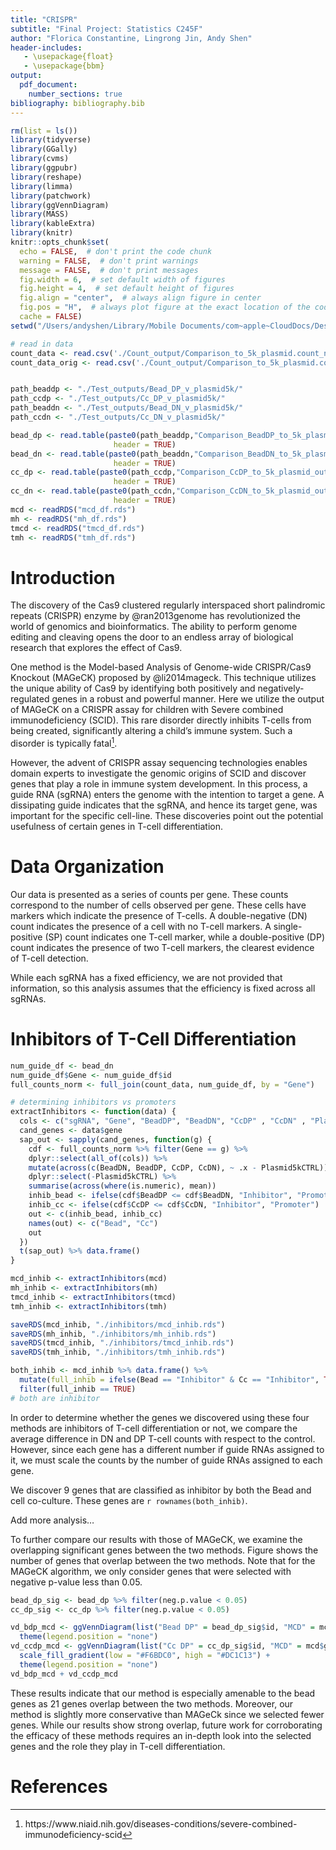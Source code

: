 ```yaml
---
title: "CRISPR"
subtitle: "Final Project: Statistics C245F"
author: "Florica Constantine, Lingrong Jin, Andy Shen"
header-includes:
   - \usepackage{float}
   - \usepackage{bbm}
output: 
  pdf_document:
    number_sections: true
bibliography: bibliography.bib
---
```


```r
rm(list = ls())
library(tidyverse)
library(GGally)
library(cvms)
library(ggpubr)
library(reshape)
library(limma)
library(patchwork)
library(ggVennDiagram)
library(MASS)
library(kableExtra)
library(knitr)
knitr::opts_chunk$set(
  echo = FALSE,  # don't print the code chunk
  warning = FALSE,  # don't print warnings
  message = FALSE,  # don't print messages
  fig.width = 6,  # set default width of figures
  fig.height = 4,  # set default height of figures
  fig.align = "center",  # always align figure in center
  fig.pos = "H",  # always plot figure at the exact location of the code chunk
  cache = FALSE) 
setwd("/Users/andyshen/Library/Mobile Documents/com~apple~CloudDocs/Desktop/Desktop - Andy’s MacBook Pro/UC Berkeley/spring-2022/stat-c245f/stat-c245f-hw2")
```

\newcommand{\blue}{\textcolor{blue}}
\newcommand{\red}{\textcolor{red}}
\newcommand{\bb}{\textbf}


```r
# read in data
count_data <- read.csv('./Count_output/Comparison_to_5k_plasmid.count_normalized.txt', sep='\t')
count_data_orig <- read.csv('./Count_output/Comparison_to_5k_plasmid.count.txt', sep='\t')


path_beaddp <- "./Test_outputs/Bead_DP_v_plasmid5k/"
path_ccdp <- "./Test_outputs/Cc_DP_v_plasmid5k/"
path_beaddn <- "./Test_outputs/Bead_DN_v_plasmid5k/"
path_ccdn <- "./Test_outputs/Cc_DN_v_plasmid5k/"

bead_dp <- read.table(paste0(path_beaddp,"Comparison_BeadDP_to_5k_plasmid_output.gene_summary.txt"), 
                       header = TRUE)
bead_dn <- read.table(paste0(path_beaddn,"Comparison_BeadDN_to_5k_plasmid_output.gene_summary.txt"), 
                       header = TRUE)
cc_dp <- read.table(paste0(path_ccdp,"Comparison_CcDP_to_5k_plasmid_output.gene_summary.txt"), 
                       header = TRUE)
cc_dn <- read.table(paste0(path_ccdn,"Comparison_CcDN_to_5k_plasmid_output.gene_summary.txt"), 
                       header = TRUE)
mcd <- readRDS("mcd_df.rds")
mh <- readRDS("mh_df.rds")
tmcd <- readRDS("tmcd_df.rds")
tmh <- readRDS("tmh_df.rds")
```

# Introduction

The discovery of the Cas9 clustered regularly interspaced short palindromic repeats (CRISPR) enzyme by @ran2013genome has revolutionized the world of genomics and bioinformatics. The ability to perform genome editing and cleaving opens the door to an endless array of biological research that explores the effect of Cas9.

One method is the Model-based Analysis of Genome-wide CRISPR/Cas9 Knockout (MAGeCK) proposed by @li2014mageck. This technique utilizes the unique ability of Cas9 by identifying both positively and negatively-regulated genes in a robust and powerful manner. Here we utilize the output of MAGeCK on a CRISPR assay for children with Severe combined immunodeficiency (SCID). This rare disorder directly inhibits T-cells from being created, significantly altering a child's immune system. Such a disorder is typically fatal^[https://www.niaid.nih.gov/diseases-conditions/severe-combined-immunodeficiency-scid].

However, the advent of CRISPR assay sequencing technologies enables domain experts to investigate the genomic origins of SCID and discover genes that play a role in immune system development. In this process, a guide RNA (sgRNA) enters the genome with the intention to target a gene. A dissipating guide indicates that the sgRNA, and hence its target gene, was important for the specific cell-line. These discoveries point out the potential usefulness of certain genes in T-cell differentiation.

# Data Organization

Our data is presented as a series of counts per gene. These counts correspond to the number of cells observed per gene. These cells have markers which indicate the presence of T-cells. A double-negative (DN) count indicates the presence of a cell with no T-cell markers. A single-positive (SP) count indicates one T-cell marker, while a double-positive (DP) count indicates the presence of two T-cell markers, the clearest evidence of T-cell detection. 

While each sgRNA has a fixed efficiency, we are not provided that information, so this analysis assumes that the efficiency is fixed across all sgRNAs.


# Inhibitors of T-Cell Differentiation

```r
num_guide_df <- bead_dn
num_guide_df$Gene <- num_guide_df$id
full_counts_norm <- full_join(count_data, num_guide_df, by = "Gene")
```




```r
# determining inhibitors vs promoters
extractInhibitors <- function(data) {
  cols <- c("sgRNA", "Gene", "BeadDP", "BeadDN", "CcDP" , "CcDN" , "Plasmid5kCTRL")
  cand_genes <- data$gene
  sap_out <- sapply(cand_genes, function(g) {
    cdf <- full_counts_norm %>% filter(Gene == g) %>% 
    dplyr::select(all_of(cols)) %>% 
    mutate(across(c(BeadDN, BeadDP, CcDP, CcDN), ~ .x - Plasmid5kCTRL)) %>% 
    dplyr::select(-Plasmid5kCTRL) %>% 
    summarise(across(where(is.numeric), mean))
    inhib_bead <- ifelse(cdf$BeadDP <= cdf$BeadDN, "Inhibitor", "Promoter")
    inhib_cc <- ifelse(cdf$CcDP <= cdf$CcDN, "Inhibitor", "Promoter")
    out <- c(inhib_bead, inhib_cc)
    names(out) <- c("Bead", "Cc")
    out
  })
  t(sap_out) %>% data.frame()
}
```



```r
mcd_inhib <- extractInhibitors(mcd)
mh_inhib <- extractInhibitors(mh)
tmcd_inhib <- extractInhibitors(tmcd)
tmh_inhib <- extractInhibitors(tmh)
```


```r
saveRDS(mcd_inhib, "./inhibitors/mcd_inhib.rds")
saveRDS(mh_inhib, "./inhibitors/mh_inhib.rds")
saveRDS(tmcd_inhib, "./inhibitors/tmcd_inhib.rds")
saveRDS(tmh_inhib, "./inhibitors/tmh_inhib.rds")
```

```r
both_inhib <- mcd_inhib %>% data.frame() %>% 
  mutate(full_inhib = ifelse(Bead == "Inhibitor" & Cc == "Inhibitor", TRUE, FALSE)) %>% 
  filter(full_inhib == TRUE)
# both are inhibitor
```



In order to determine whether the genes we discovered using these four methods are inhibitors of T-cell differentiation or not, we compare the average difference in DN and DP T-cell counts with respect to the control. However, since each gene has a different number if guide RNAs assigned to it, we must scale the counts by the number of guide RNAs assigned to each gene.


We discover 9 genes that are classified as inhibitor by both the Bead and cell co-culture. These genes are `r rownames(both_inhib)`.

Add more analysis...

To further compare our results with those of MAGeCK, we examine the overlapping significant genes between the two methods. Figure \blue{\ref{fig:vds}} shows the number of genes that overlap between the two methods. Note that for the MAGeCK algorithm, we only consider genes that were selected with negative p-value less than 0.05.

```r
bead_dp_sig <- bead_dp %>% filter(neg.p.value < 0.05)
cc_dp_sig <- cc_dp %>% filter(neg.p.value < 0.05)
```

```r
vd_bdp_mcd <- ggVennDiagram(list("Bead DP" = bead_dp_sig$id, "MCD" = mcd$gene)) + 
  theme(legend.position = "none")
vd_ccdp_mcd <- ggVennDiagram(list("Cc DP" = cc_dp_sig$id, "MCD" = mcd$gene)) + 
  scale_fill_gradient(low = "#F6BDC0", high = "#DC1C13") + 
  theme(legend.position = "none")
vd_bdp_mcd + vd_ccdp_mcd
```

These results indicate that our method is especially amenable to the bead genes as 21 genes overlap between the two methods. Moreover, our method is slightly more conservative than MAGeCk since we selected fewer genes. While our results show strong overlap, future work for corroborating the efficacy of these methods requires an in-depth look into the selected genes and the role they play in T-cell differentiation.  



# References












